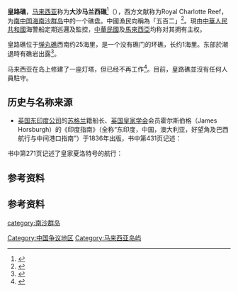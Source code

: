 {{Infobox Disputed Islands
| plural = yes
| name             =皇路礁
| image name       = Royal Charlotte Reef, Spratly Islands.png
| image caption    = 
| image size       = 
| locator map      = {{Location map+|Spratly Islands|float=center|width=300|caption=皇路礁的位置 
|places=
{{location map~ |Spratly Islands|marksize=6 |lat=6.95|long=113.583333|label='''皇路礁''' |position=bottom}}
}}
| map_custom       = 
| native name      = 
| native name link = 
| other_names         = 
| location         = [[南中国海|南中国海]]
| coordinates      = {{Coord|6|57|00|N|113|35|00|E|display=inline}}
| archipelago      = [[南沙群岛|南沙群岛]]
| total islands    = 
| major islands    = 
| area             =
| length           =
| width            =
| coastline        =
| highest mount    = 
| elevation        = 
| country claim                        = {{PRC}}
| country claim divisions title   = [[地級市|地級市]]
| country claim divisions         =  [[海南省|海南省]][[三沙市|三沙市]]
| population       = 
| population as of = 
| density          = 
| ethnic groups    = 
| additional info  =
| country 1 claim                 = {{ROC}}
| country 1 claim divisions title = [[直轄市_(中華民國)|直辖市]]
| country 1 claim divisions       = [[高雄市|高雄市]][[旗津區|旗津區]]
| country                         = {{MAL}}
| country admin divisions title   = 
| country admin divisions         = 
|country 2 claim                      = {{flag|Vietnam}}
|country 2 claim divisions title   = 县
|country 2 claim divisions         = [[庆和省|庆和省]][[长沙县_(越南)|长沙县]]
}}
'''皇路礁'''，[[马来西亚|马来西亚]]称为'''大沙马兰西礁'''<ref>{{Cite web|url= https://www.enanyang.my/%E8%A8%80%E8%AE%BA/%E9%A9%AC%E5%93%88%E8%BF%AA%E5%AF%B9%E5%8D%97%E6%B5%B7%E4%BA%89%E8%AE%AE%E8%AE%A9%E6%AD%A5%E8%B0%A2%E8%AF%97%E5%9D%9A|title= 马哈迪对南海争议让步|work=南洋商报|date= 2018-10-15}}</ref>（{{lang-ms|Terumbu Semarang Barat Besar}}），西方文献称为Royal Charlotte Reef，为[[南中国海|南中国海]][[南沙群岛|南沙群岛]]中的一个礁盘。中國漁民向稱為「五百二」<ref>{{Cite web|url=http://www.oceanol.com/wenhua/201706/26/c65643.html|title=通往海外的南海港湾_中国海洋报|accessdate=2018-07-08|work=www.oceanol.com|language=en|archive-url=https://web.archive.org/web/20180708133456/http://www.oceanol.com/wenhua/201706/26/c65643.html|archive-date=2018-07-08|dead-url=yes}}</ref>。現由[[中華人民共和國|中華人民共和國]]海警船定期巡邏及監控，[[中華民國|中華民國]]及[[馬來西亞|馬來西亞]]均称对其拥有主权。

皇路礁位于[[弹丸礁|弹丸礁]]西南约25海里，是一个没有礁门的环礁，长约1海里。东部於潮退時有礁岩出露<ref>{{Cite web |url=http://www.nansha.org.cn/islandsdatabase/3/266_huanglu_jiao.html |title=南沙群岛在线 |accessdate=2011-06-15 |archive-date=2011-07-27 |archive-url=https://web.archive.org/web/20110727211212/http://www.nansha.org.cn/islandsdatabase/3/266_huanglu_jiao.html |dead-url=no }}</ref>。

马来西亚在岛上修建了一座灯塔，但已经不再工作<ref name=d>{{Cite web|url= https://thediplomat.com/2016/05/south-china-sea-who-claims-what-in-the-spratlys/|title= South China Sea: Who Occupies What in the Spratlys?|author= Alexander L. Vuving|work= The Diplomat|date= 2016-05-06|access-date= 2021-04-09|archive-date= 2021-03-23|archive-url= https://web.archive.org/web/20210323184820/https://thediplomat.com/2016/05/south-china-sea-who-claims-what-in-the-spratlys/|dead-url= no}}</ref>。目前，皇路礁並沒有任何人員駐守。

== 历史与名称来源 ==
*[[英国东印度公司|英国东印度公司]]的[[苏格兰|苏格兰]]籍船长、[[英国皇家学会|英国皇家学会]]会员霍尔斯伯格（James Horsburgh）的《印度指南》（全称“东印度，中国，澳大利亚，好望角及巴西航行与中间港口指南”）于1836年出版，书中第431页记述：
{{Cquote|皇路礁（ROYAL CHARLOTTE SHOAL）位于北纬6°56½’，东经113°37½’，即草鞋石东4°35’，由罗斯船长用经线仪在测量[[巴拉望|巴拉望]]浅滩过程中核实。皇路礁位于[[南通礁|南通礁]]东北12½―13里格，长不超过1½英里，呈长方形，由礁石和分浪礁构成：这片岛礁曾被多条船只发现过，他们的观测结果要比罗斯船长的上述坐标偏东16―17英里，但罗斯采用专用观测设备和精确经线仪，所以他的测量结果更准确。<ref name=Horsburgh/> }}

书中第271页记述了皇家夏洛特号的航行：
{{Cquote|皇家夏洛特号（Royal Charlotte），特里同号（Triton）和沃利号（Warley）三船于1793年10月25日离开新加坡海峡，在11月4日到达草鞋石后才有南向洋流，然后有西南、大多数是东北轻风，还有某些天，有时速10英里的南向洋流。到了11月23日，他们看到了位于北纬16°的吕宋岛，12月1日，在北纬19°20'，获得正北和东北之间的强风，把他们吹回18°30'，直到12月7日才到达澳门。<ref name=Horsburgh/> }}

==参考资料==
{{reflist|30em|refs=<ref name=Horsburgh>{{cite web|title=James Horsburgh. The India Directory. vol.2, fourth edition, London, 1836．|url=http://books.google.com.tw/books/about/India_Directory_Or_Directions_for_Sailin.html?}}</ref>}}

==参考资料==
{{reflist}}

{{South China Sea Islands}}

[[Category:中国争议地区|Category:中国争议地区]]
[[Category:马来西亚岛屿|Category:马来西亚岛屿]]
[[category:南沙群岛|category:南沙群岛]]